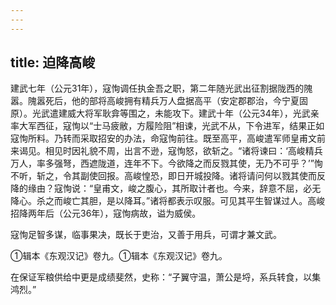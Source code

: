 ```yaml
---
---
---
```

title: 迫降高峻
---



建武七年（公元31年），寇恂调任执金吾之职，第二年随光武出征割据陇西的隗嚣。隗嚣死后，他的部将高峻拥有精兵万人盘据高平（安定郡郡治，今宁夏固原）。光武遣建威大将军耿弇等围之，未能攻下。建武十年（公元34年），光武亲率大军西征，寇恂以“士马疲敝，方履险阻”相谏，光武不从，下令进军，结果正如寇恂所料。乃转而采取招安的办法，命寇恂前往。既至高平，高峻遣军师皇甫文前来谒见。相见时因礼貌不周，出言不逊，寇恂怒，欲斩之。“诸将谏曰：‘高峻精兵万人，率多强弩，西遮陇道，连年不下。今欲降之而反戮其使，无乃不可乎？’”恂不听，斩之，令其副使回报。高峻惶恐，即日开城投降。诸将请问何以戮其使而反降的缘由？寇恂说：“皇甫文，峻之腹心，其所取计者也。今来，辞意不屈，必无降心。杀之而峻亡其胆，是以降耳。”诸将都表示叹服。可见其平生智谋过人。高峻招降两年后（公元36年），寇恂病故，谥为威侯。

寇恂足智多谋，临事果决，既长于吏治，又善于用兵，可谓才兼文武。

①辑本《东观汉记》卷九。①辑本《东观汉记》卷九。

在保证军粮供给中更是成绩斐然，史称：“子翼守温，萧公是埒，系兵转食，以集鸿烈。”